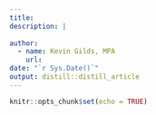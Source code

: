 ```yaml
---
title: 
description: |
  
author:
  - name: Kevin Gilds, MPA 
    url: 
date: "`r Sys.Date()`"
output: distill::distill_article
---
```


```r
knitr::opts_chunk$set(echo = TRUE)
```


